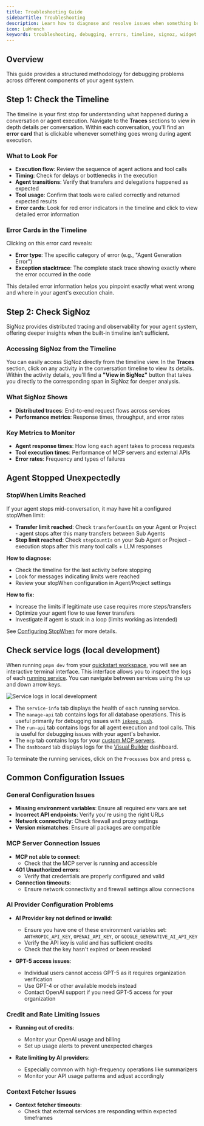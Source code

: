 ```yaml
---
title: Troubleshooting Guide
sidebarTitle: Troubleshooting
description: Learn how to diagnose and resolve issues when something breaks in your Inkeep agent system.
icon: LuWrench
keywords: troubleshooting, debugging, errors, timeline, signoz, widget implementation
---
```


## Overview

This guide provides a structured methodology for debugging problems across different components of your agent system.

## Step 1: Check the Timeline

The timeline is your first stop for understanding what happened during a conversation or agent execution. Navigate to the **Traces** sections to view in depth details per conversation. Within each conversation, you'll find an **error card** that is clickable whenever something goes wrong during agent execution. 

### What to Look For

- **Execution flow**: Review the sequence of agent actions and tool calls
- **Timing**: Check for delays or bottlenecks in the execution
- **Agent transitions**: Verify that transfers and delegations happened as expected
- **Tool usage**: Confirm that tools were called correctly and returned expected results
- **Error cards**: Look for red error indicators in the timeline and click to view detailed error information

### Error Cards in the Timeline

Clicking on this error card reveals:

- **Error type**: The specific category of error (e.g., "Agent Generation Error")
- **Exception stacktrace**: The complete stack trace showing exactly where the error occurred in the code

This detailed error information helps you pinpoint exactly what went wrong and where in your agent's execution chain.

<Snippet file="copy-trace.mdx" />

## Step 2: Check SigNoz

SigNoz provides distributed tracing and observability for your agent system, offering deeper insights when the built-in timeline isn't sufficient.

### Accessing SigNoz from the Timeline

You can easily access SigNoz directly from the timeline view. In the **Traces** section, click on any activity in the conversation timeline to view its details. Within the activity details, you'll find a **"View in SigNoz"** button that takes you directly to the corresponding span in SigNoz for deeper analysis.

### What SigNoz Shows

- **Distributed traces**: End-to-end request flows across services
- **Performance metrics**: Response times, throughput, and error rates

### Key Metrics to Monitor

- **Agent response times**: How long each agent takes to process requests
- **Tool execution times**: Performance of MCP servers and external APIs
- **Error rates**: Frequency and types of failures

## Agent Stopped Unexpectedly

### StopWhen Limits Reached

If your agent stops mid-conversation, it may have hit a configured stopWhen limit:

- **Transfer limit reached**: Check `transferCountIs` on your Agent or Project - agent stops after this many transfers between Sub Agents
- **Step limit reached**: Check `stepCountIs` on your Sub Agent or Project - execution stops after this many tool calls + LLM responses

**How to diagnose:**
- Check the timeline for the last activity before stopping
- Look for messages indicating limits were reached
- Review your stopWhen configuration in Agent/Project settings

**How to fix:**
- Increase the limits if legitimate use case requires more steps/transfers
- Optimize your agent flow to use fewer transfers
- Investigate if agent is stuck in a loop (limits working as intended)

See [Configuring StopWhen](/typescript-sdk/agent-settings#configuring-stopwhen) for more details.

## Check service logs (local development)

When running `pnpm dev` from your [quickstart workspace](/quick-start/start-development), you will see an interactive terminal interface. This interface allows you to inspect the logs of each [running service](/quick-start/start-development#service-ports). You can navigate between services using the up and down arrow keys.

![Service logs in local development](/images/agents-quickstart-pnpm-dev.png)

- The `service-info` tab displays the health of each running service. 
- The `manage-api` tab contains logs for all database operations. This is useful primarily for debugging issues with [`inkeep push`](/typescript-sdk/push-pull-workflows).
- The `run-api` tab contains logs for all agent execution and tool calls. This is useful for debugging issues with your agent's behavior.
- The `mcp` tab contains logs for your [custom MCP servers](/tutorials/how-to-create-mcp-servers/inkeep).
- The `dashboard` tab displays logs for the [Visual Builder](/visual-builder/overview) dashboard.

To terminate the running services, click on the `Processes` box and press `q`.

## Common Configuration Issues

### General Configuration Issues

- **Missing environment variables**: Ensure all required env vars are set
- **Incorrect API endpoints**: Verify you're using the right URLs
- **Network connectivity**: Check firewall and proxy settings
- **Version mismatches**: Ensure all packages are compatible

### MCP Server Connection Issues

- **MCP not able to connect**: 
    - Check that the MCP server is running and accessible
- **401 Unauthorized errors**:
    - Verify that credentials are properly configured and valid
- **Connection timeouts**:
    - Ensure network connectivity and firewall settings allow connections

### AI Provider Configuration Problems

- **AI Provider key not defined or invalid**: 
  - Ensure you have one of these environment variables set: `ANTHROPIC_API_KEY`, `OPENAI_API_KEY`, or `GOOGLE_GENERATIVE_AI_API_KEY`
  - Verify the API key is valid and has sufficient credits
  - Check that the key hasn't expired or been revoked

- **GPT-5 access issues**: 
  - Individual users cannot access GPT-5 as it requires organization verification
  - Use GPT-4 or other available models instead
  - Contact OpenAI support if you need GPT-5 access for your organization

### Credit and Rate Limiting Issues

- **Running out of credits**: 
  - Monitor your OpenAI usage and billing
  - Set up usage alerts to prevent unexpected charges

- **Rate limiting by AI providers**: 
  - Especially common with high-frequency operations like summarizers
  - Monitor your API usage patterns and adjust accordingly

### Context Fetcher Issues

- **Context fetcher timeouts**: 
  - Check that external services are responding within expected timeframes


